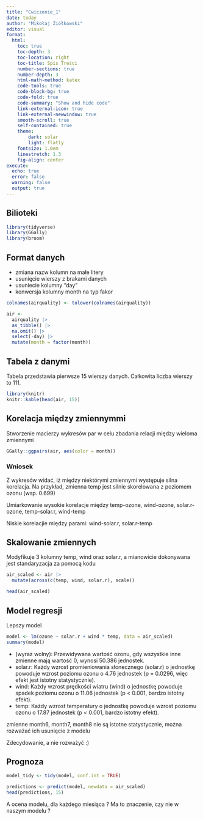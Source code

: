 ```yaml
---
title: "Cwiczenie_1"
date: today
author: "Mikołaj Ziółkowski"
editor: visual
format: 
  html:
    toc: true
    toc-depth: 3
    toc-location: right
    toc-title: Spis Treści
    number-sections: true
    number-depth: 3
    html-math-method: katex
    code-tools: true
    code-block-bg: true
    code-fold: true
    code-summary: "Show and hide code"
    link-external-icon: true
    link-external-newwindow: true
    smooth-scroll: true
    self-contained: true
    theme: 
        dark: solar
        light: flatly
    fontsize: 1.0em
    linestretch: 1.3
    fig-align: center
execute: 
  echo: true
  error: false
  warning: false
  output: true
---
```


## Bilioteki

```r
library(tidyverse)
library(GGally)
library(broom)
```

## Format danych

-   zmiana nazw kolumn na małe litery
-   usunięcie wierszy z brakami danych
-   usuniecie kolumny "day"
-   konwersja kolumny month na typ fakor

```r

colnames(airquality) <- tolower(colnames(airquality))

air <-
  airquality |>
  as_tibble() |>
  na.omit() |>
  select(-day) |> 
  mutate(month = factor(month))
```

## Tabela z danymi

::: callout-note
Tabela przedstawia pierwsze 15 wierszy danych. Całkowita liczba wierszy to 111.
:::

```r
library(knitr)
knitr::kable(head(air, 15))
```

## Korelacja między zmiennymmi

Stworzenie macierzy wykresów par w celu zbadania relacji między wieloma zmiennymi

```r
GGally::ggpairs(air, aes(color = month)) 
```

### Wniosek

Z wykresów widać, iż między niektórymi zmiennymi występuje silna korelacja. Na przykład, zmienna temp jest silnie skorelowana z poziomem ozonu (wsp. 0.699)

Umiarkowanie wysokie korelacje między temp-ozone, wind-ozone, solar.r-ozone, temp-solar.r, wind-temp

Niskie korelacjie między parami: wind-solar.r, solar.r-temp

## Skalowanie zmiennych

Modyfikuje 3 kolumny temp, wind oraz solar.r, a mianowicie dokonywana jest standaryzacja za pomocą kodu

```r
air_scaled <- air |> 
  mutate(across(c(temp, wind, solar.r), scale))  

head(air_scaled)
```

## Model regresji

Lepszy model 

```r
model <- lm(ozone ~ solar.r + wind * temp, data = air_scaled) 
summary(model) 

```

-   (wyraz wolny): Przewidywana wartość ozonu, gdy wszystkie inne zmienne mają wartość 0, wynosi 50.386 jednostek.
-   solar.r: Każdy wzrost promieniowania słonecznego (solar.r) o jednostkę powoduje wzrost poziomu ozonu o 4.76 jednostek (p = 0.0296, więc efekt jest istotny statystycznie).
-   wind: Każdy wzrost prędkości wiatru (wind) o jednostkę powoduje spadek poziomu ozonu o 11.06 jednostek (p \< 0.001, bardzo istotny efekt).
-   temp: Każdy wzrost temperatury o jednostkę powoduje wzrost poziomu ozonu o 17.87 jednostek (p \< 0.001, bardzo istotny efekt).

zmienne month6, month7, month8 nie są istotne statystycznie, można rozważać ich usunięcie z modelu

Zdecydowanie, a nie rozważyć :) 

## Prognoza

```r
model_tidy <- tidy(model, conf.int = TRUE)

predictions <- predict(model, newdata = air_scaled)
head(predictions, 15)
```

A ocena modelu, dla każdego miesiąca ? Ma to znaczenie, czy nie w naszym modelu ?

